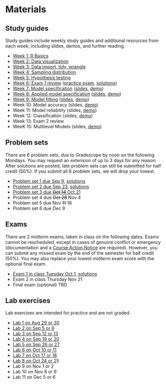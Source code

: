 # Materials

## Study guides 

Study guides include weekly study guides and additional resources from each week, including slides, demos, and further reading.

- [Week 1: R Basics](notes/r-basics.qmd)
- [Week 2: Data visualization](notes/data-visualization.qmd)
- [Week 3: Data import, tidy, wrangle](notes/data-wrangling.qmd) 
- [Week 4: Sampling distribution](notes/sampling-distribution.qmd) 
- [Week 5: Hypothesis testing](notes/hypothesis-testing.qmd) 
- [Week 6: Exam 1 review](notes/exam-1-review.qmd) ([practice exam](/exams/exam-01-practice.qmd), [solutions](/exams/exam-01-practice-solutions.pdf))
- [Week 7: Model specification](notes/model-specification.qmd) ([slides](slides/model-specification.qmd), [demo](https://colab.research.google.com/drive/1Tf-0HLrVwvXzbUpBSNQyhjLSvBVzQYCk?usp=sharing))
- [Week 8: Applied model specification](notes/model-specification-applied.qmd) ([slides](slides/model-specification-applied.qmd), [demo](https://colab.research.google.com/drive/1057npPxqL_uICzotn1nVABDcTwCU6pLG?usp=drive_link))
- [Week 9: Model fitting](notes/model-fitting.qmd) ([slides](slides/model-fitting.qmd), [demo](https://colab.research.google.com/drive/10LCVBpec_f3MEbGpIF-Qz_JtGRBFwUaJ?usp=drive_link))
- Week 10: Model accuracy (slides, [demo](https://colab.research.google.com/drive/1z8sCbtfCmvlfKB8ICTXGBCUURNuf8muM?usp=drive_link))
- Week 11: Model reliability (slides, [demo](https://colab.research.google.com/drive/1pKCCQivt85v6GOiMO6_8BzpECZijNdBS?usp=drive_link))
- Week 12: Classification (slides, [demo](https://colab.research.google.com/drive/1qkcfUtXBjhZLP8QFK5ezRuf2jPygPxFm?usp=drive_link))
- Week 13: Exam 2 review
- WeeK 15: Multilevel Models (slides, [demo](https://colab.research.google.com/drive/1qVMAPeGZ5q5IKboKIgHi4RG0H7KFo7VW?usp=drive_link))

## Problem sets

There are 6 problem sets, due to Gradescope by noon on the following Mondays. You may request an extension of up to 3 days for any reason. After solutions are posted, late problem sets can still be submitted for half credit (50%). If you submit all 6 problem sets, we will drop your lowest. 

- [Problem set 1 due Sep 9](psets/pset-01.qmd), [solutions](https://colab.research.google.com/drive/1nj3NLzLEb7ugXH0gssJwkd36_YFeMoCC?usp=sharing)
- [Problem set 2 due Sep 23](psets/pset-02.qmd), [solutions](https://colab.research.google.com/drive/19rSMc6UTUC8E_2-iWXQNEpOjIYQ4prui?usp=sharing)
- [Problem set 3 due ~~Oct 14~~ Oct 21](psets/pset-03.qmd) 
- Problem set 4 due ~~Oct 28~~ Nov 4
- Problem set 5 due Nov ~~11~~ 18
- Problem set 6 due Dec 9 

<!-- 
    Hi [Professor's Name],

    I’m having a [busy/difficult/etc.] week and was wondering if I could take an extra 3 days to complete the [name of the assignment]? I’d really appreciate it.

    Thank you,
    [Your Name] -->

## Exams

There are 2 midterm exams, taken in class on the following dates. Exams cannot be rescheduled, except in cases of genuine conflict or emergency (documentation and a [Course Action Notice](https://srfs.upenn.edu/student-records/course-action-notices) are required). However, you can submit any missed exam by the end of the semester for half credit (50%). You may also replace your lowest midterm exam score with the optional final exam. 

- [Exam 1 in class Tuesday Oct 1](exams/exam-01.qmd), [solutions](exams/exam-01-solutions.pdf)
- Exam 2 in class Thursday Nov 21 
- Final exam (optional) TBD 

## Lab exercises

Lab exercises are intended for practice and are not graded.

- [Lab 1 on Aug 29 or 30](labs/lab-01.qmd)
- [Lab 2 on Sep 5 or 6](labs/lab-02.qmd)
- [Lab 3 on Sep 12 or 13](labs/lab-03.qmd)
- [Lab 4 on Sep 19 or 20](labs/lab-04.qmd)
- [Lab 5 on Sep 26 or 27](labs/lab-05.qmd)
- [Lab 6 on Oct 10 or 11](labs/lab-06.qmd)
- [Lab 7 on Oct 17 or 18](labs/lab-07.qmd)
- [Lab 8 on Oct 24 or 2](labs/lab-08.qmd)5
- Lab 9 on Nov 1 or 2
- Lab 10 on Nov 8 or 9
- Lab 11 on Dec 5 or 6

<!-- ## Practice exercises 

Practice exercies are a self-guided practice tool that takes you through the study guide can use for more practice (before or after the lecture). 

- [Practice 1: R Basics](practice/practice-01.qmd)
- Practice 2: Data visualization
- Practice 3: Data wrangling 
- Practice 4: Sampling distribution 
- Practice 5: Hypothesis testing 
- Practice 6: Model specification 
- Practice 8: Model fitting
- Practice 9: Model accuracy 
- Practice 10: Model reliability 
- Practice 11: Classification 
- Practice 12: Inference
- Practice 15: Multilevel Models 
 -->
